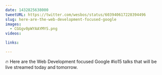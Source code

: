 ```yaml
---
date: 1432825638000
tweetURL: https://twitter.com/wesbos/status/603940617228394496
slug: here-are-the-web-development-focused-google
images:
  - CGGgv0pWYAAYMYS.png
videos:

links:

---
```

🔥 Here are the Web Development focused Google #io15 talks that will be live streamed today and tomorrow.
